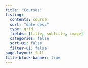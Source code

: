 ```yaml
---
title: "Courses"
listing:
  contents: course
  sort: "date desc"
  type: grid
  fields: [title, subtitle, image]
  categories: false
  sort-ui: false
  filter-ui: false
page-layout: full
title-block-banner: true
---
```

